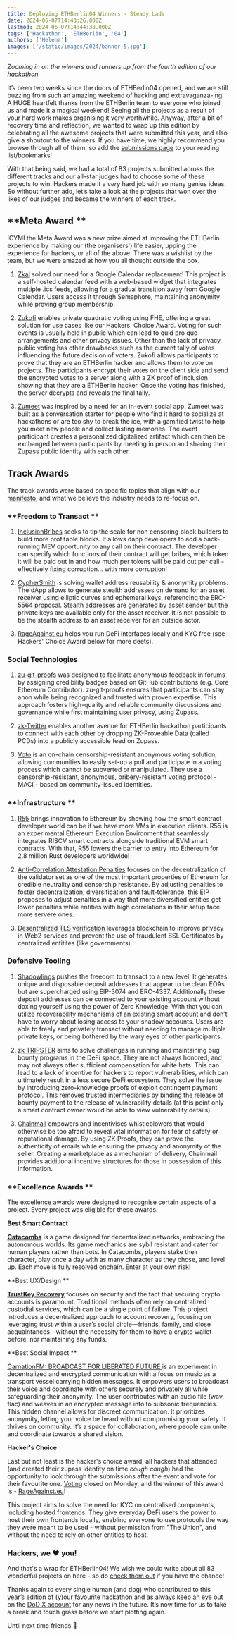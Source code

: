 ```yaml
---
title: Deploying ETHBerlin04 Winners - Steady Lads
date: 2024-06-07T14:43:26.000Z
lastmod: 2024-06-07T14:44:38.000Z
tags: ['Hackathon', 'ETHBerlin', '04']
authors: ['Helena']
images: ['/static/images/2024/banner-5.jpg']
---
```


_Zooming in on the winners and runners up from the fourth edition of our hackathon_

It’s been two weeks since the doors of ETHBerlin04 opened, and we are still buzzing from such an amazing weekend of hacking and extravaganza-ing. A HUGE heartfelt thanks from the ETHBerlin team to everyone who joined us and made it a magical weekend! Seeing all the projects as a result of your hard work makes organising it very worthwhile. Anyway, after a bit of recovery time and reflection, we wanted to wrap up this edition by celebrating all the awesome projects that were submitted this year, and also give a shoutout to the winners. If you have time, we highly recommend you browse through all of them, so add the [submissions page](https://projects.ethberlin.org/submissions/results) to your reading list/bookmarks!

With that being said, we had a total of 83 projects submitted across the different tracks and our all-star judges had to choose some of these projects to win. Hackers made it a _very_ hard job with so many genius ideas. So without further ado, let’s take a look at the projects that won over the likes of our judges and became the winners of each track.

## **Meta Award **

ICYMI the Meta Award was a new prize aimed at improving the ETHBerlin experience by making our (the organisers') life easier, upping the experience for hackers, or all of the above. There was a wishlist by the team, but we were amazed at how you all thought outside the box.

1. [Zkal](https://projects.ethberlin.org/submissions/387) solved our need for a Google Calendar replacement! This project is a self-hosted calendar feed with a web-based widget that integrates multiple .ics feeds, allowing for a gradual transition away from Google Calendar. Users access it through Semaphore, maintaining anonymity while proving group membership.

2. [Zukofi](https://projects.ethberlin.org/submissions/352) enables private quadratic voting using FHE, offering a great solution for use cases like our Hackers' Choice Award. Voting for such events is usually held in public which can lead to quid pro quo arrangements and other privacy issues. Other than the lack of privacy, public voting has other drawbacks such as the current tally of votes influencing the future decision of voters. Zukofi allows participants to prove that they are an ETHBerlin hacker and allows them to vote on projects. The participants encrypt their votes on the client side and send the encrypted votes to a server along with a ZK proof of inclusion showing that they are a ETHBerlin hacker. Once the voting has finished, the server decrypts and reveals the final tally.

3. [Zumeet](https://projects.ethberlin.org/submissions/310) was inspired by a need for an in-event social app. Zumeet was built as a conversation starter for people who find it hard to socialize at hackathons or are too shy to break the ice, with a gamified twist to help you meet new people and collect lasting memories. The event participant creates a personalized digitalized artifact which can then be exchanged between participants by meeting in person and sharing their Zupass public identity with each other.

## **Track Awards**

The track awards were based on specific topics that align with our [manifesto](https://ethberlin.org/manifesto), and what we believe the industry needs to re-focus on.

### **Freedom to Transact **

1. [InclusionBribes](https://projects.ethberlin.org/submissions/328) seeks to tip the scale for non censoring block builders to build more profitable blocks. It allows dapp developers to add a back-running MEV opportunity to any call on their contract. The developer can specify which functions of their contract will get bribes, which token it will be paid out in and how much per tokens will be paid out per call - effectively fixing corruption... with more corruption!

2. [CypherSmith](https://projects.ethberlin.org/submissions/353) is solving wallet address reusability & anonymity problems. The dApp allows to generate stealth addresses on demand for an asset receiver using elliptic curves and ephemeral keys, referencing the ERC-5564 proposal. Stealth addresses are generated by asset sender but the private keys are available only for the asset receiver. It is not possible to tie the stealth address to an asset receiver for an outside actor.

3. [RageAgainst.eu](https://projects.ethberlin.org/submissions/329) helps you run DeFi interfaces locally and KYC free (see Hackers' Choice Award below for more deets).

### **Social Technologies**

1. [zu-git-proofs](https://projects.ethberlin.org/submissions/326) was designed to facilitate anonymous feedback in forums by assigning credibility badges based on GitHub contributions (e.g. Core Ethereum Contributor). zu-git-proofs ensures that participants can stay anon while being recognized and trusted with proven expertise. This approach fosters high-quality and reliable community discussions and governance while first maintaining user privacy, using Zupass.

2. [zk-Twitter](https://projects.ethberlin.org/submissions/363) enables another avenue for ETHBerlin hackathon participants to connect with each other by dropping ZK-Proveable Data (called PCDs) into a publicly accessible feed on Zupass.

3. [Voto](https://projects.ethberlin.org/submissions/334) is an on-chain censorship-resistant anonymous voting solution, allowing communities to easily set-up a poll and participate in a voting process which cannot be subverted or manipulated. They use a censorship-resistant, anonymous, bribery-resistant voting protocol - MACI - based on community-issued identities.

### **Infrastructure **

1. [R55](https://projects.ethberlin.org/submissions/372) brings innovation to Ethereum by showing how the smart contract developer world can be if we have more VMs in execution clients. R55 is an experimental Ethereum Execution Environment that seamlessly integrates RISCV smart contracts alongside traditional EVM smart contracts. With that, R55 lowers the barrier to entry into Ethereum for 2.8 million Rust developers worldwide!

2. [Anti-Correlation Attestation Penalties](https://projects.ethberlin.org/submissions/319) focuses on the decentralization of the validator set as one of the most important properties of Ethereum for credible neutrality and censorship resistance. By adjusting penalties to foster decentralization, diversification and fault-tolerance, this EIP proposes to adjust penalties in a way that more diversified entities get lower penalties while entities with high correlations in their setup face more servere ones.

3. [Desentralized TLS verification](https://projects.ethberlin.org/submissions/332) leverages blockchain to improve privacy in Web2 services and prevent the use of fraudulent SSL Certificates by centralized entitites (like governments).

### **Defensive Tooling**

1. [Shadowlings](https://projects.ethberlin.org/submissions/335) pushes the freedom to transact to a new level. It generates unique and disposable deposit addresses that appear to be clean EOAs but are supercharged using EIP-3074 and ERC-4337. Additionally these deposit addresses can be connected to your existing account without doxing yourself using the power of Zero Knowledge. With that you can utilize recoverability mechanisms of an existing smart account and don’t have to worry about losing access to your shadow accounts. Users are able to freely and privately transact without needing to manage multiple private keys, or being bothered by the wary eyes of other participants.

2. [zk TRIPSTER](https://projects.ethberlin.org/submissions/381) aims to solve challenges in running and maintaining bug bounty programs in the DeFi space. They are not always honored, and may not always offer sufficient compensation for white hats. This can lead to a lack of incentive for hackers to report vulnerabilities, which can ultimately result in a less secure DeFi ecosystem. They solve the issue by introducing zero-knowledge proofs of exploit contingent payment protocol. This removes trusted intermediaries by binding the release of bounty payment to the release of vulnerability details (at this point only a smart contract owner would be able to view vulnerability details).

3. [Chainmail](https://projects.ethberlin.org/submissions/358) empowers and incentivises whistleblowers that would otherwise be too afraid to reveal vital information for fear of safety or reputational damage. By using ZK Proofs, they can prove the authenticity of emails while ensuring the privacy and anonymity of the seller. Creating a marketplace as a mechanism of delivery, Chainmail provides additional incentive structures for those in possession of this information.

### **Excellence Awards **

The excellence awards were designed to recognise certain aspects of a project. Every project was eligible for these awards.

**Best Smart Contract**

[**Catacombs**](https://projects.ethberlin.org/submissions/375) is a game designed for decentralized networks, embracing the autonomous worlds. Its game mechanics are sybil resistant and cater for human players rather than bots. In Catacombs, players stake their character, play once a day with as many character as they chose, and level up. Each move is fully resolved onchain. Enter at your own risk!

**Best UX/Design **

[**TrustKey Recovery**](https://projects.ethberlin.org/submissions/348) focuses on security and the fact that securing crypto accounts is paramount. Traditional methods often rely on centralized custodial services, which can be a single point of failure. This project introduces a decentralized approach to account recovery, focusing on leveraging trust within a user’s social circle—friends, family, and close acquaintances—without the necessity for them to have a crypto wallet before, nor maintaining any funds.

**Best Social Impact **

[CarnationFM: BROADCAST FOR LIBERATED FUTURE ](https://projects.ethberlin.org/submissions/364) is an experiment in decentralized and encrypted communication with a focus on music as a transport vessel carrying hidden messages. It empowers users to broadcast their voice and coordinate with others securely and privately all while safeguarding their anonymity. The user contributes with an audio file (wav, flac) and weaves in an encrypted message into to subsonic frequencies. This hidden channel allows for discreet communication. It prioritizes anonymity, letting your voice be heard without compromising your safety. It thrives on community. It’s a space for collaboration, where people can unite and coordinate towards a shared vision.

**Hacker's Choice**

Last but not least is the hacker's choice award, all hackers that attended (and created their zupass identity on time _cough cough_) had the opportunity to look through the submissions after the event and vote for their favourite one. [Voting](https://zupoll.org/ballot?id=155) closed on Monday, and the winner of this award is - [RageAgainst.eu](https://projects.ethberlin.org/submissions/329)!

This project aims to solve the need for KYC on centralised components, including hosted frontends. They give everyday DeFi users the power to host their own frontends locally, enabling everyone to use protocols the way they were meant to be used - without permission from "The Union", and without the need to rely on other entities to host.

### **Hackers, we ❤️ you!**

And that's a wrap for ETHBerlin04! We wish we could write about all 83 wonderful projects on here - so do [check them out](https://projects.ethberlin.org/submissions) if you have the chance!

Thanks again to every single human (and dog) who contributed to this year’s edition of (y)our favourite hackathon and as always keep an eye out on the [DoD X account](https://x.com/dod_berlin) for any news in the future. It’s now time for us to take a break and touch grass before we start plotting again.

Until next time friends 💛
